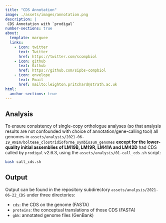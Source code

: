 ```yaml
---
title: "CDS Annotation"
image: ./assets/images/annotation.png
description: |
 CDS Annotation with `prodigal`
number-sections: true
about:
  template: marquee
  links:
    - icon: twitter
      text: Twitter
      href: https://twitter.com/scompbiol
    - icon: github
      text: Github
      href: https://github.com/sipbs-compbiol
    - icon: envelope
      text: Email
      href: mailto:leighton.pritchard@strath.ac.uk
html:
  anchor-sections: true
---
```


## Analysis

To ensure consistency of single-copy orthologue analyses (so that analysis results are not confounded with choice of annotation/gene-calling tool) all genomes in `assets/analysis/2021-06-19_ANIm/bolteae_clostridioforme_symbiosum_genomes` **except for the lower-quality initial assemblies of LM19B, LM19R, LM41A and LM42D** had CDS called by `prodigal` v2.6.3, using the `assets/analysis/01-call_cds.sh` script:

```bash
bash call_cds.sh
```

## Output

Output can be found in the repository subdirectory `assets/analysis/2021-06-22_CDS` under three directories:

- `cds`: the CDS on the genome (FASTA)
- `proteins`: the conceptual translations of those CDS (FASTA)
- `gbk`: annotated genome files (GenBank)